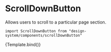 

<Meta title="Components/ScrollDownButton" component={ScrollDownButton} />

# ScrollDownButton

Allows users to scroll to a particular page section.

`import ScrollDownButton from "design-system/components/scrollDownButton"`

<Canvas>
  <Story
    name="Overview"
    args={{
      sectionIdToScroll: "contact-section",
      ariaLabel: "Scroll to example",
    }}
  >
    {Template.bind()}
  </Story>
</Canvas>

<ArgsTable />


